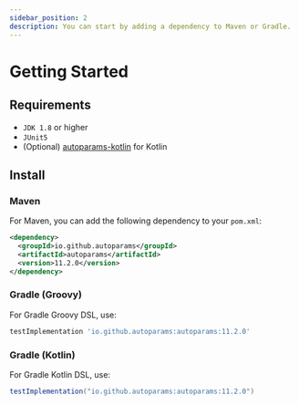 ```yaml
---
sidebar_position: 2
description: You can start by adding a dependency to Maven or Gradle.
---
```


# Getting Started

## Requirements
- `JDK 1.8` or higher
- `JUnit5`
- (Optional) [autoparams-kotlin](./extensions/autoparams-kotlin.mdx) for Kotlin

## Install

### Maven

For Maven, you can add the following dependency to your `pom.xml`:

```xml
<dependency>
  <groupId>io.github.autoparams</groupId>
  <artifactId>autoparams</artifactId>
  <version>11.2.0</version>
</dependency>
```

### Gradle (Groovy)

For Gradle Groovy DSL, use:

```gradle
testImplementation 'io.github.autoparams:autoparams:11.2.0'
```

### Gradle (Kotlin)

For Gradle Kotlin DSL, use:

```gradle
testImplementation("io.github.autoparams:autoparams:11.2.0")
```
